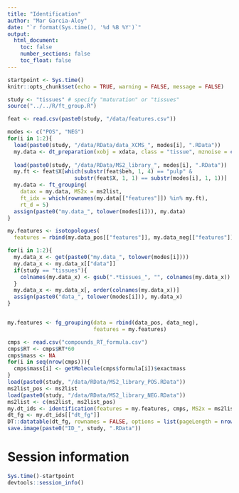 ```yaml
---
title: "Identification"
author: "Mar Garcia-Aloy"
date: "`r format(Sys.time(), '%d %B %Y')`"
output: 
  html_document:
    toc: false
    number_sections: false
    toc_float: false
---
```


```r
startpoint <- Sys.time()
knitr::opts_chunk$set(echo = TRUE, warning = FALSE, message = FALSE)
```

```r
study <- "tissues" # specify "maturation" or "tissues"
source("../../R/ft_group.R")

feat <- read.csv(paste0(study, "/data/features.csv"))

modes <- c("POS", "NEG")
for(i in 1:2){
  load(paste0(study, "/data/RData/data_XCMS_", modes[i], ".RData"))
  my.data <- dt_preparation(xobj = xdata, class = "tissue", mznoise = c())
  
  load(paste0(study, "/data/RData/MS2_library_", modes[i], ".RData"))
  my.ft <- feat$X[which(substr(feat$beh, 1, 4) == "pulp" & 
                     substr(feat$X, 1, 1) == substr(modes[i], 1, 1))]
  my.data <- ft_grouping(
    datax = my.data, MS2x = ms2list, 
    ft_idx = which(rownames(my.data[["features"]]) %in% my.ft), 
    rt_d = 5)
  assign(paste0("my.data_", tolower(modes[i])), my.data)
}

my.features <- isotopologues(
  features = rbind(my.data_pos[["features"]], my.data_neg[["features"]]))

for(i in 1:2){
  my.data_x <- get(paste0("my.data_", tolower(modes[i])))
  my.data_x <- my.data_x[["data"]]
  if(study == "tissues"){
    colnames(my.data_x) <- gsub(".*tissues_", "", colnames(my.data_x))
  }
  my.data_x <- my.data_x[, order(colnames(my.data_x))]
  assign(paste0("data_", tolower(modes[i])), my.data_x)
}


my.features <- fg_grouping(data = rbind(data_pos, data_neg), 
                           features = my.features)

cmps <- read.csv("compounds_RT_formula.csv")
cmps$RT <- cmps$RT*60
cmps$mass <- NA
for(i in seq(nrow(cmps))){
  cmps$mass[i] <- getMolecule(cmps$formula[i])$exactmass
}
load(paste0(study, "/data/RData/MS2_library_POS.RData"))
ms2list_pos <- ms2list
load(paste0(study, "/data/RData/MS2_library_NEG.RData"))
ms2list <- c(ms2list, ms2list_pos)
my.dt_ids <- identification(features = my.features, cmps, MS2x = ms2list, rt_d = 120)
dt_fg <- my.dt_ids[["dt_fg"]]
DT::datatable(dt_fg, rownames = FALSE, options = list(pageLength = nrow(dt_fg)))
save.image(paste0("ID_", study, ".RData"))
```


# Session information

```r
Sys.time()-startpoint
devtools::session_info()
```
